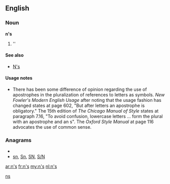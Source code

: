 {{also|ns|ns.|nS|NS|N's|n/s|N/S}}
==English==

===Noun===
'''n's'''

# ''{{plural of|[[n]]}}

====See also====
*[[N's]]

====Usage notes====
*There has been some difference of opinion regarding the use of apostrophes in the pluralization of references to letters as symbols.  ''New Fowler's Modern English Usage'' after noting that the usage fashion has changed states at page 602, "But after letters an apostrophe is obligatory."    The 15th edition of ''The Chicago Manual of Style'' states at paragraph 7.16, "To avoid confusion, lowercase letters ... form the plural with an apostrophe and an s".  The ''Oxford Style Manual'' at page 116 advocates the use of common sense.

===Anagrams===
* {{alphagram|ns}}
* [[sn#English|sn]], [[Sn#English|Sn]], [[SN#English|SN]], [[S/N#English|S/N]]

[[Category:English terms spelled with '|ns]]

[[ar:n's]]
[[fr:n's]]
[[my:n's]]
[[nl:n's]]